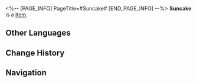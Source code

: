 <%-- [PAGE_INFO]
PageTitle=#Suncake#
[END_PAGE_INFO] --%>
{{Item Infobox
|title       = Suncake
|id          = 408606
|image       = Item Suncake.png
|type        = 
|invCategory = Consumables
|rarity      = 3
|effect      = Upon use, immediately regenerates Energy equal to 50% of Max Energy for a single ally.
|description = The signature snack of the Solwarm Festival, once known by every Belobogian household. Its sweetness is too much for even March 7th to handle.
}}
{{Description|1=''"The more people lack something, the more they yearn for it. Using 'sun' to name the snack is probably for this reason as well."''}}
'''Suncake''' is a [[Item]].

==Other Languages==
{{Other Languages
|en   = Suncake
|zhs  = 太阳薄饼
|zht  = 太陽薄餅
|ja   = 太陽ブリヌイ
|ko   = 태양 팬케이크
|es   = Panqueques del sol
|fr   = Gâteau du soleil
|ru   = Солнцеблин
|th   = Suncake
|vi   = Bánh Kếp Mặt Trời
|de   = Sonnenkuchen
|id   = Suncake
|pt   = Bolo de Sol
}}

==Change History==
{{Change History|2.0}}

==Navigation==
{{Consumable Navbox}}